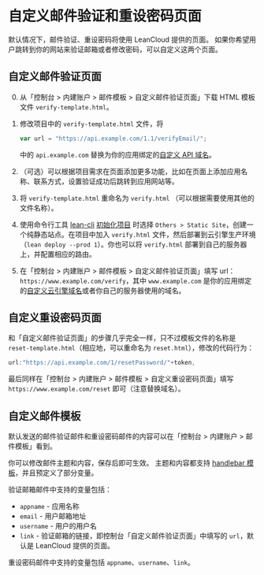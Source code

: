 # 自定义邮件验证和重设密码页面

默认情况下，邮件验证、重设密码将使用 LeanCloud 提供的页面。
如果你希望用户跳转到你的网站来验证邮箱或者修改密码，可以自定义这两个页面。

## 自定义邮件验证页面

0. 从「控制台 > 内建账户 > 邮件模板 > 自定义邮件验证页面」下载 HTML 模板文件 `verify-template.html`。

1. 修改项目中的 `verify-template.html` 文件，将

    ```js
    var url = "https://api.example.com/1.1/verifyEmail/";
    ```

    中的 `api.example.com` 替换为你的应用绑定的[自定义 API 域名](custom-api-domain-guide.html#API_域名)。

2. （可选）可以根据项目需求在页面添加更多功能，比如在页面上添加应用名称、联系方式，设置验证成功后跳转到应用网站等。

3. 将 `verify-template.html` 重命名为 `verify.html` （可以根据需要使用其他的文件名称）。

4. 使用命令行工具 [lean-cli](leanengine_cli.html) [初始化项目](leanengine_quickstart.html) 时选择 `Others > Static Site`，创建一个纯静态站点。在项目中加入 `verify.html` 文件，然后部署到云引擎生产环境（`lean deploy --prod 1`）。你也可以将 `verify.html` 部署到自己的服务器上，并配置相应的路由。

5. 在「控制台 > 内建账户 > 邮件模板 > 自定义邮件验证页面」填写 url：`https://www.example.com/verify`，其中 `www.example.com` 是你的应用绑定的[自定义云引擎域名](custom-api-domain-guide.html#云引擎域名)或者你自己的服务器使用的域名。

## 自定义重设密码页面

和「自定义邮件验证页面」的步骤几乎完全一样，只不过模板文件的名称是 `reset-template.html`（相应地，可以重命名为 `reset.html`），修改的代码行为：

```js
url:"https://api.example.com/1/resetPassword/"+token,
```

最后同样在「控制台 > 内建账户 > 邮件模板 > 自定义重设密码页面」填写 `https://www.example.com/reset` 即可（注意替换域名）。

## 自定义邮件模板

默认发送的邮件验证邮件和重设密码邮件的内容可以在「控制台 > 内建账户 > 邮件模板」看到。

你可以修改邮件主题和内容，保存后即可生效。
主题和内容都支持 [handlebar 模板](http://handlebarsjs.com/)，并且预定义了部分变量。

验证邮箱邮件中支持的变量包括：

* `appname` - 应用名称
* `email` - 用户邮箱地址
* `username` - 用户的用户名
* `link` - 验证邮箱的链接，即控制台「自定义邮件验证页面」中填写的 `url`，默认是 LeanCloud 提供的页面。

重设密码邮件中支持的变量包括 `appname`、`username`、`link`。

